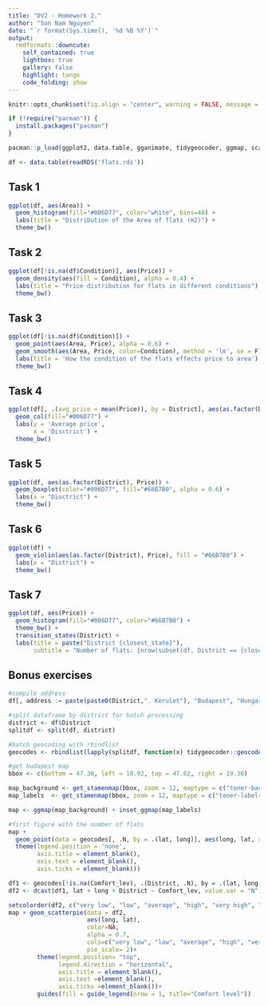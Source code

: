 ```yaml
---
title: "DV2 - Homework 2."
author: "Son Nam Nguyen"
date: "`r format(Sys.time(), '%d %B %Y')`"
output:
  rmdformats::downcute:
    self_contained: true
    lightbox: true
    gallery: false
    highlight: tango
    code_folding: show
---
```


```r

knitr::opts_chunk$set(fig.align = "center", warning = FALSE, message = FALSE, fig.width=6, fig.height=4) 

```

```r

if (!require("pacman")) {
  install.packages("pacman")
}

pacman::p_load(ggplot2, data.table, gganimate, tidygeocoder, ggmap, scatterpie)

df <- data.table(readRDS('flats.rds'))

```

## Task 1

```r

ggplot(df, aes(Area)) +
  geom_histogram(fill="#006D77", color="white", bins=40) +
  labs(title = "Distribution of the Area of flats (m2)") +
  theme_bw()

```

## Task 2

```r

ggplot(df[!is.na(df$Condition)], aes(Price)) +
  geom_density(aes(fill = Condition), alpha = 0.4) +
  labs(title = "Price distribution for flats in different conditions") +
  theme_bw()

```

## Task 3

```r

ggplot(df[!is.na(df$Condition)]) +
  geom_point(aes(Area, Price), alpha = 0.6) +
  geom_smooth(aes(Area, Price, color=Condition), method = 'lm', se = F) +
  labs(title = 'How the condition of the flats effects price to area') +
  theme_bw()

```

## Task 4

```r

ggplot(df[, .(avg_price = mean(Price)), by = District], aes(as.factor(District), avg_price)) +
  geom_col(fill="#006D77") +
  labs(y = 'Average price',
       x = 'Disctrict') +
  theme_bw()

```

## Task 5

```r

ggplot(df, aes(as.factor(District), Price)) +
  geom_boxplot(color="#006D77", fill="#66B7B0", alpha = 0.6) +
  labs(x = "Disctrict") +
  theme_bw()

```

## Task 6

```r

ggplot(df) +
  geom_violin(aes(as.factor(District), Price), fill = "#66B7B0") +
  labs(x = "District") +
  theme_bw()

```

## Task 7

```r

ggplot(df, aes(Price)) +
  geom_histogram(fill="#006D77", color="#66B7B0") +
  theme_bw() +
  transition_states(District) +
  labs(title = paste("District {closest_state}"),
       subtitle = "Number of flats: {nrow(subset(df, District == {closest_state}))} \n Mean price: {round(mean(subset(df, District == {closest_state})$Price))} Ft")

```

## Bonus exercises

```r

#compile address
df[, address := paste(paste0(District,". Kerulet"), "Budapest", "Hungary", sep = ', ')]

#split dataframe by district for batch processing
district <- df$District
splitdf <- split(df, district)

#batch geocoding with rbindlist
geocodes <- rbindlist(lapply(splitdf, function(x) tidygeocoder::geocode(x, 'address')))

#get budapest map
bbox <- c(bottom = 47.38, left = 18.92, top = 47.62, right = 19.30)

map_background <- get_stamenmap(bbox, zoom = 12, maptype = c("toner-background"), color = c("color", "bw"))
map_labels  <- get_stamenmap(bbox, zoom = 12, maptype = c("toner-labels"), color = c("color", "bw"))

map <- ggmap(map_background) + inset_ggmap(map_labels)

```

```r

#first figure with the number of flats
map + 
  geom_point(data = geocodes[, .N, by = .(lat, long)], aes(long, lat, size = N), color = 'orange') +
  theme(legend.position = 'none',
        axis.title = element_blank(),
        axis.text = element_blank(),
        axis.ticks = element_blank())

```

```r

df1 <- geocodes[!is.na(Comfort_lev), .(District, .N), by = .(lat, long, Comfort_lev)]
df2 <- dcast(df1, lat + long + District ~ Comfort_lev, value.var = "N")

setcolorder(df2, c("very low", "low", "average", "high", "very high", "luxury"))
map + geom_scatterpie(data = df2, 
                      aes(long, lat),
                      color=NA, 
                      alpha = 0.7, 
                      cols=c("very low", "low", "average", "high", "very high", "luxury"),
                      pie_scale= 2)+
        theme(legend.position= "top",
              legend.direction = "horizontal",
              axis.title = element_blank(),
              axis.text =element_blank(),
              axis.ticks =element_blank())+
        guides(fill = guide_legend(nrow = 1, title="Comfort level"))

```